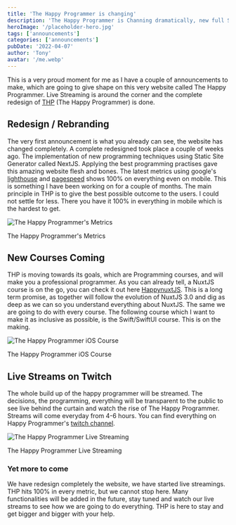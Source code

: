 ```yaml
---
title: 'The Happy Programmer is changing'
description: 'The Happy Programmer is Channing dramatically, new full Swift course, streaming on twitch, 100% on everything according to google'
heroImage: '/placeholder-hero.jpg'
tags: ['announcements']
categories: ['announcements']
pubDate: '2022-04-07'
author: 'Tony'
avatar: '/me.webp'
---
```


This is a very proud moment for me as I have a couple of announcements to make, which are going to give shape on this very website called The Happy Programmer. Live Streaming is around the corner and the complete redesign of [THP](https://thehappyprogrammer.com/) (The Happy Programmer) is done.

## Redesign / Rebranding

The very first announcement is what you already can see, the website has changed completely. A complete redesigned took place a couple of weeks ago. The implementation of new programming techniques using Static Site Generator called NextJS. Applying the best programming practises gave this amazing website flesh and bones. The latest metrics using google's [lighthouse](https://developers.google.com/web/tools/lighthouse) and [pagespeed](https://pagespeed.web.dev/) shows 100% on everything even on mobile. This is something I have been working on for a couple of months. The main principle in THP is to give the best possible outcome to the users. I could not settle for less. There you have it 100% in everything in mobile which is the hardest to get.

![The Happy Programmer's Metrics](/images/Screenshot-2022-03-28-at-16.01.18-1-1024x563.png)

The Happy Programmer's Metrics

## New Courses Coming

THP is moving towards its goals, which are Programming courses, and will make you a professional programmer. As you can already tell, a NuxtJS course is on the go, you can check it out here [HappynuxtJS](https://happynuxtjs.com/). This is a long term promise, as together will follow the evolution of NuxtJS 3.0 and dig as deep as we can so you understand everything about NuxtJS. The same we are going to do with every course. The following course which I want to make it as inclusive as possible, is the Swift/SwiftUI course. This is on the making.

![The Happy Programmer iOS Course](/images/ios-course-1024x627.png)

The Happy Programmer iOS Course

## Live Streams on Twitch

The whole build up of the happy programmer will be streamed. The decisions, the programming, everything will be transparent to the public to see live behind the curtain and watch the rise of The Happy Programmer. Streams will come everyday from 4-6 hours. You can find everything on Happy Programmer's [twitch channel](https://www.twitch.tv/thehappyprogrammer).

![The Happy Programmer Live Streaming](/images/twtch-live-1024x627.png)

The Happy Programmer Live Streaming

### Yet more to come

We have redesign completely the website, we have started live streamings. THP hits 100% in every metric, but we cannot stop here. Many functionalities will be added in the future, stay tuned and watch our live streams to see how we are going to do everything. THP is here to stay and get bigger and bigger with your help.

